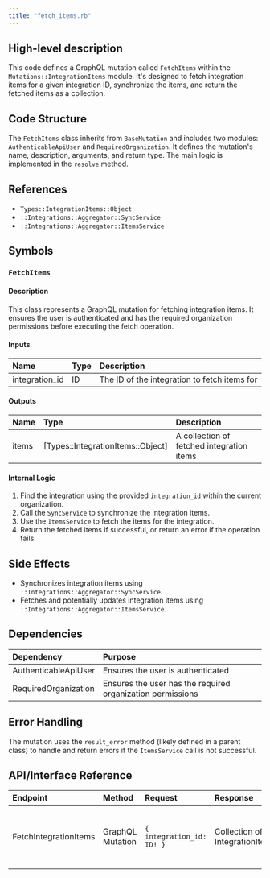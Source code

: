 ```yaml
---
title: "fetch_items.rb"
---
```


## High-level description
This code defines a GraphQL mutation called `FetchItems` within the `Mutations::IntegrationItems` module. It's designed to fetch integration items for a given integration ID, synchronize the items, and return the fetched items as a collection.

## Code Structure
The `FetchItems` class inherits from `BaseMutation` and includes two modules: `AuthenticableApiUser` and `RequiredOrganization`. It defines the mutation's name, description, arguments, and return type. The main logic is implemented in the `resolve` method.

## References
- `Types::IntegrationItems::Object`
- `::Integrations::Aggregator::SyncService`
- `::Integrations::Aggregator::ItemsService`

## Symbols

### `FetchItems`
#### Description
This class represents a GraphQL mutation for fetching integration items. It ensures the user is authenticated and has the required organization permissions before executing the fetch operation.

#### Inputs
| Name | Type | Description |
|:-----|:-----|:------------|
| integration_id | ID | The ID of the integration to fetch items for |

#### Outputs
| Name | Type | Description |
|:-----|:-----|:------------|
| items | [Types::IntegrationItems::Object] | A collection of fetched integration items |

#### Internal Logic
1. Find the integration using the provided `integration_id` within the current organization.
2. Call the `SyncService` to synchronize the integration items.
3. Use the `ItemsService` to fetch the items for the integration.
4. Return the fetched items if successful, or return an error if the operation fails.

## Side Effects
- Synchronizes integration items using `::Integrations::Aggregator::SyncService`.
- Fetches and potentially updates integration items using `::Integrations::Aggregator::ItemsService`.

## Dependencies
| Dependency | Purpose |
|:-----------|:--------|
| AuthenticableApiUser | Ensures the user is authenticated |
| RequiredOrganization | Ensures the user has the required organization permissions |

## Error Handling
The mutation uses the `result_error` method (likely defined in a parent class) to handle and return errors if the `ItemsService` call is not successful.

## API/Interface Reference
| Endpoint | Method | Request | Response | Description |
|:---------|:-------|:--------|:---------|:------------|
| FetchIntegrationItems | GraphQL Mutation | `{ integration_id: ID! }` | Collection of IntegrationItems | Fetches integration items for the given integration ID |